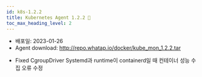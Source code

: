 ```yaml
---
id: k8s-1.2.2
title: Kubernetes Agent 1.2.2 🚀
toc_max_heading_level: 2
---
```



* 배포일: 2023-01-26
* Agent download: http://repo.whatap.io/docker/kube_mon_1.2.2.tar

- <Status>Fixed</Status> CgroupDriver Systemd과 runtime이 containerd일 때 컨테이너 성능 수집 오류 수정
